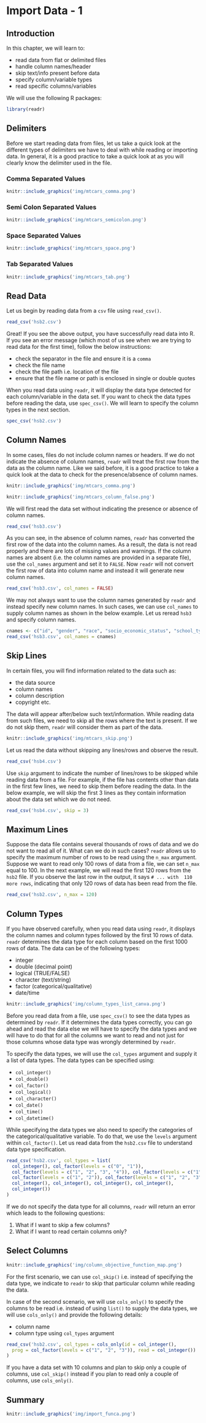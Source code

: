 # Import Data - 1 {#import1}

## Introduction

In this chapter, we will learn to:

- read data from flat or delimited files
- handle column names/header
- skip text/info present before data
- specify column/variable types
- read specific columns/variables

We will use the following R packages:

```r
library(readr)
```

## Delimiters

Before we start reading data from files, let us take a quick look at the 
different types of delimiters we have to deal with while reading or importing 
data. In general, it is a good practice to take a quick look at as you will 
clearly know the delimiter used in the file.

### Comma Separated Values

```r
knitr::include_graphics('img/mtcars_comma.png')
```

### Semi Colon Separated Values

```r
knitr::include_graphics('img/mtcars_semicolon.png')
```

### Space Separated Values

```r
knitr::include_graphics('img/mtcars_space.png')
```

### Tab Separated Values

```r
knitr::include_graphics('img/mtcars_tab.png')
```

## Read Data

Let us begin by reading data from a `csv` file using `read_csv()`. 

```r
read_csv('hsb2.csv')
```

Great! If you see the above output, you have successfully read data into R. If 
you see an error message (which most of us see when we are trying to read data 
for the first time), follow the below instructions:

- check the separator in the file and ensure it is a `comma`
- check the file name
- check the file path i.e. location of the file
- ensure that the file name or path is enclosed in single or double quotes

When you read data using `readr`, it will display the data type detected for 
each column/variable in the data set. If you want to check the data types 
before reading the data, use `spec_csv()`. We will learn to specify the column 
types in the next section.

```r
spec_csv('hsb2.csv')
```

## Column Names

In some cases, files do not include column names or headers. If we do not 
indicate the absence of column names, `readr` will treat the first row from 
the data as the column name. Like we said before, it is a good practice to take 
a quick look at the data to check for the presence/absence of column names.

```r
knitr::include_graphics('img/mtcars_comma.png')
```

```r
knitr::include_graphics('img/mtcars_column_false.png')
```

We will first read the data set without indicating the presence or absence of
column names.

```r
read_csv('hsb3.csv')
```

As you can see, in the absence of column names, `readr` has converted the 
first row of the data into the column names. As a result, the data is 
not read properly and there are lots of missing values and warnings. 
If the column names are absent (i.e. the column names are provided in a 
separate file), use the `col_names` argument and set it to `FALSE`. Now `readr`
will not convert the first row of data into column name and instead it 
will generate new column names.

```r
read_csv('hsb3.csv', col_names = FALSE)
```

We may not always want to use the column names generated by `readr` and 
instead specify new column names. In such cases, we can use `col_names` to 
supply column names as shown in the below example. Let us reread `hsb3` 
and specify column names.

```r
cnames <- c("id", "gender", "race", "socio_economic_status", "school_type", "program", "read", "write", "math", "science", "socst")
read_csv('hsb3.csv', col_names = cnames)
```

## Skip Lines

In certain files, you will find information related to the data such as:

- the data source
- column names
- column description
- copyright etc.

The data will appear after/below such text/information. While reading data from
such files, we need to skip all the rows where the text is present. If we do 
not skip them, `readr` will consider them as part of the data.

```r
knitr::include_graphics('img/mtcars_skip.png')
```

Let us read the data without skipping any lines/rows and observe the result.

```r
read_csv('hsb4.csv')
```

Use `skip` argument to indicate the number of lines/rows to be skipped while 
reading data from a file. For example, if the file has contents other than data 
in the first few lines, we need to skip them before reading the data. In the 
below example, we will skip the first 3 lines as they contain information about 
the data set which we do not need.

```r
read_csv('hsb4.csv', skip = 3)
```

## Maximum Lines 

Suppose the data file contains several thousands of rows of data and we do not 
want to read all of it. What can we do in such cases? `readr` allows us to 
specify the maximum number of rows to be read using the `n_max` argument.
Suppose we want to read only 100 rows of data from a file, we can set `n_max` 
equal to 100. In the next example, we will read the first 120 rows from the 
`hsb2` file. If you observe the last row in the output, it says `# ... with 
110 more rows`, indicating that only 120 rows of data has been read from the 
file.

```r
read_csv('hsb2.csv', n_max = 120)
```

## Column Types

If you have observed carefully, when you read data using `readr`, it displays
the column names and column types followed by the first 10 rows of data. 
`readr` determines the data type for each column based on the first 1000 rows 
of data. The data can be of the following types:

- integer
- double (decimal point)
- logical (TRUE/FALSE)
- character (text/string)
- factor (categorical/qualitative)
- date/time

```r
knitr::include_graphics('img/column_types_list_canva.png')
```

Before you read data from a file, use `spec_csv()` to see the data types as 
determined by `readr`. If it determines the data types correctly, you can go
ahead and read the data else we will have to specify the data types and we 
will have to do that for all the columns we want to read and not just for 
those columns whose data type was wrongly determined by `readr`.

To specify the data types, we will use the `col_types` argument and supply it
a list of data types. The data types can be specified using:

- `col_integer()`
- `col_double()`
- `col_factor()`
- `col_logical()`
- `col_character()`
- `col_date()`
- `col_time()`
- `col_datetime()`

While specifying the data types we also need to specify the categories of the 
categorical/qualitative variable. To do that, we use the `levels` argument 
within `col_factor()`. Let us read data from the `hsb2.csv` file to understand
data type specification.

```r
read_csv('hsb2.csv', col_types = list(
  col_integer(), col_factor(levels = c("0", "1")), 
  col_factor(levels = c("1", "2", "3", "4")), col_factor(levels = c("1", "2", "3")), 
  col_factor(levels = c("1", "2")), col_factor(levels = c("1", "2", "3")),
  col_integer(), col_integer(), col_integer(), col_integer(),
  col_integer())            
)
```

If we do not specify the data type for all columns, `readr` will return an 
error which leads to the following questions:

1. What if I want to skip a few columns?
2. What if I want to read certain columns only?

## Select Columns

```r
knitr::include_graphics('img/column_objective_function_map.png')
```

For the first scenario, we can use `col_skip()` i.e. instead of specifying the 
data type, we indicate to `readr` to skip that particular column while reading
the data.

In case of the second scenario, we will use `cols_only()` to specify the 
columns to be read i.e. instead of using `list()` to supply the data types, we 
will use `cols_only()` and provide the following details:

- column name
- column type using `col_types` argument

```r
read_csv('hsb2.csv', col_types = cols_only(id = col_integer(),
  prog = col_factor(levels = c("1", "2", "3")), read = col_integer())
)
```

If you have a data set with 10 columns and plan to skip only a couple of 
columns, use `col_skip()` instead if you plan to read only a couple of 
columns, use `cols_only()`.

## Summary

```r
knitr::include_graphics('img/import_funca.png')
```